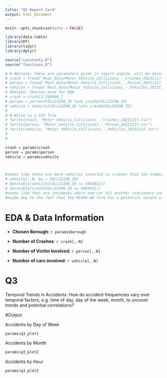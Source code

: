 ---
title: "Q3 Report Card"
output: html_document
---

```{r setup, include=FALSE}
knitr::opts_chunk$set(echo = FALSE)
```

```{r libraries}
library(data.table)
library(DT)
library(tidyr)
library(dplyr)
```

```{r source}
source("constants.R")
source("functions.R")
```


```{r read_data}
# # #Delete: these are parameters given in report engine, will be deleted later
# crash = fread('Real_Data/Motor_Vehicle_Collisions_-_Crashes_20231117.csv')
# person = fread('Real_Data/Motor_Vehicle_Collisions_-_Person_20231117.csv')
# vehicle = fread('Real_Data/Motor_Vehicle_Collisions_-_Vehicles_20231117.csv')
# #Delete: Shorten data for EDA
# crash = crash[1:200000,]
# person = person[COLLISION_ID %in% crash$COLLISION_ID]
# vehicle = vehicle[COLLISION_ID %in% crash$COLLISION_ID]
# 
# # Write to a CSV file
# fwrite(crash, "Motor_Vehicle_Collisions_-_Crashes_20231117.csv")
# fwrite(person, "Motor_Vehicle_Collisions_-_Person_20231117.csv")
# fwrite(vehicle, "Motor_Vehicle_Collisions_-_Vehicles_20231117.csv")
# 
# 

crash = params$crash
person = params$person
vehicle = params$vehicle
```

```{r derived_variables}
```


```{r processing}



```

```{r EDA}
#seems like there are more vehicles invovled in crashes than the number of crashes
# vehicle[,.N, by = COLLISION_ID]
# datatable(vehicle[COLLISION_ID == 4364011])
# datatable(crash[COLLISION_ID == 4364011])
#seems like ther are incidents where one car hit another stationary car, and computer assigned a same collision id to them(因为vehicle table and person table 是从crash的附加项，这意味着每一次填表会得到一个collision id 这也意味着在这个事故中相撞的两个人有一个没有报警 一个报了)
#maybe due to the fact that the MV104-AN form has a potential second car involved column
```




# EDA & Data Information

* **Chosen Borough**: `r params$borough`

* **Number of Crashes**:  `r crash[,.N]`

* **Number of Victim Involved**:  `r person[,.N]`

* **Number of cars involved**:  `r vehicle[,.N]`


# Q3{.tabset}
Temporal Trends in Accidents: How do accident frequencies vary over temporal factors, e.g. time of day, day of the week, month, to uncover trends and potential correlations?

#Output

Accidents by Day of Week
```{r q3_output1}
params$q3_plot1
```

Accidents by Month
```{r q3_output2}
params$q3_plot2
```

Accidents by Hour
```{r q3_output3}
params$q3_plot3
```


